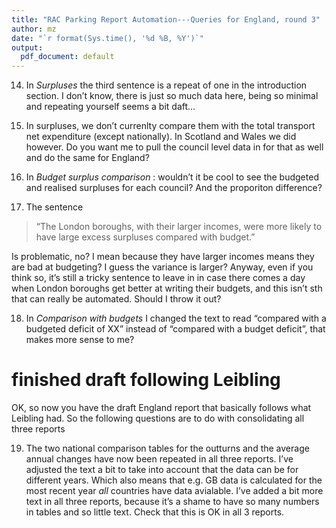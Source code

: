 ```yaml
---
title: "RAC Parking Report Automation---Queries for England, round 3"
author: mz
date: "`r format(Sys.time(), '%d %B, %Y')`"
output:
  pdf_document: default
---
```

  
14. In *Surpluses* the third sentence is a repeat of one in the introduction section. I don't know, there is just so much data here, being so minimal and repeating yourself seems a bit daft...

15. In surpluses, we don't currenlty compare them with the total transport net expenditure (except nationally). In Scotland and Wales we did however. Do you want me to pull the council level data in for that as well and do the same for England?

16. In *Budget surplus comparison* : wouldn't it be cool to see the budgeted and realised surpluses for each council? And the proporiton difference?


17. The sentence 

> "The London boroughs, with their larger incomes, were more likely to have large excess surpluses compared with budget."

Is problematic, no? I mean  because they have larger incomes means they are bad at budgeting? I guess the variance is larger? Anyway, even if you think so, it's still a tricky sentence to leave in in case there comes a day when London boroughs get better at writing their budgets, and this isn't sth that can really be automated. Should I throw it out?

18. In *Comparison with budgets* I changed the text to read "compared with a budgeted deficit of XX" instead of "compared with a budget deficit", that makes more sense to me?


# finished draft following Leibling

OK, so now you have the draft England report that basically follows what Leibling had. So the following questions are to do with consolidating all three reports

19. The two  national comparison tables for the outturns and the average annual changes have now been repeated in all three reports. I've adjusted the text a bit to take into account that the data can be for different years. Which also means that e.g. GB data is calculated for the most recent year *all* countries have data avialable. I've added a bit more text in all three reports, because it's a shame to have so many numbers in tables and so little text. Check that this is OK in all 3 reports.



